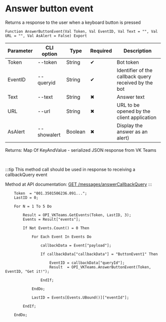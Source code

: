 ﻿---
sidebar_position: 11
description: Answer button event and other functions to work with VKTeams in the Open Integration Package, a free open-source integration library for 1C:Enterprise 8, OneScript and CLI
keywords: [1C, 1С, 1С:Enterprise, 1С:Enterprise 8.3, API, Integration, Services, Exchange, OneScript, CLI, VKTeams]
---


# Answer button event
 Returns a response to the user when a keyboard button is pressed



`Function AnswerButtonEvent(Val Token, Val EventID, Val Text = "", Val URL = "", Val AsAlert = False) Export`

  | Parameter | CLI option | Type | Required | Description |
  |-|-|-|-|-|
  | Token | --token | String | &#x2714; | Bot token |
  | EventID | --queryid | String | &#x2714; | Identifier of the callback query received by the bot |
  | Text | --text | String | &#x2716; | Answer text |
  | URL | --url | String | &#x2716; | URL to be opened by the client application |
  | AsAlert | --showalert | Boolean | &#x2716; | Display the answer as an alert) |

  
  Returns:  Map Of KeyAndValue - serialized JSON response from VK Teams

<br/>

:::tip
This method call should be used in response to receiving a callbackQuery event

Method at API documentation: [GET /messages/answerCallbackQuery](https://teams.vk.com/botapi/#/messages/get_messages_answerCallbackQuery)
:::
<br/>


```bsl title="1C:Enterprise/OneScript code example"
    Token  = "001.3501506236.091...";
    LastID = 0;

    For N = 1 To 5 Do

        Result = OPI_VKTeams.GetEvents(Token, LastID, 3);
        Events = Result["events"];

        If Not Events.Count() = 0 Then

            For Each Event In Events Do

                callbackData = Event["payload"];

                If callbackData["callbackData"] = "ButtonEvent1" Then

                    EventID = callbackData["queryId"];
                    Result  = OPI_VKTeams.AnswerButtonEvent(Token, EventID, "Get it!");

                EndIf;

            EndDo;

            LastID = Events[Events.UBound()]["eventId"];

        EndIf;

    EndDo;
```
 




